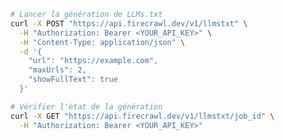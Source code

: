 ```bash cURL
# Lancer la génération de LLMs.txt
curl -X POST "https://api.firecrawl.dev/v1/llmstxt" \
  -H "Authorization: Bearer <YOUR_API_KEY>" \
  -H "Content-Type: application/json" \
  -d '{
    "url": "https://example.com",
    "maxUrls": 2,
    "showFullText": true
  }'

# Vérifier l'état de la génération
curl -X GET "https://api.firecrawl.dev/v1/llmstxt/job_id" \
  -H "Authorization: Bearer <YOUR_API_KEY>"
```

